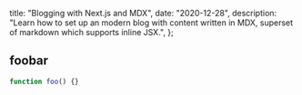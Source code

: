   title: "Blogging with Next.js and MDX",
  date: "2020-12-28",
  description:
    "Learn how to set up an modern blog with content written in MDX, superset of markdown which supports inline JSX.",
};

## foobar

```js
function foo() {}
```
